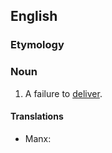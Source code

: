 ==English==

===Etymology===
{{prefix|non|delivery|lang=en}}

===Noun===
{{en-noun|~|nondeliveries}}

# A failure to [[deliver]].

====Translations====
{{trans-top|a failure to deliver}}
* Manx: {{t|gv|neulivreys|m}}
{{trans-mid}}
{{trans-bottom}}